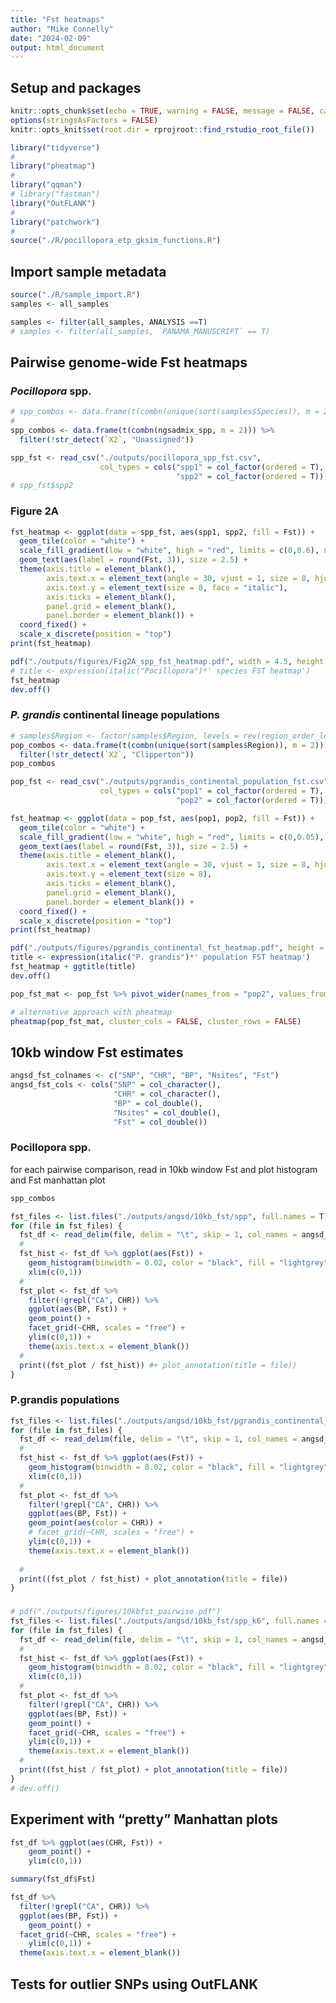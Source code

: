 ```yaml
---
title: "Fst heatmaps"
author: "Mike Connelly"
date: "2024-02-09"
output: html_document
---
```


## Setup and packages
```r
knitr::opts_chunk$set(echo = TRUE, warning = FALSE, message = FALSE, cache = TRUE)
options(stringsAsFactors = FALSE)
knitr::opts_knit$set(root.dir = rprojroot::find_rstudio_root_file())
```
```r
library("tidyverse")
#
library("pheatmap")
#
library("qqman")
# library("fastman")
library("OutFLANK")
#
library("patchwork")
#
source("./R/pocillopora_etp_gksim_functions.R")
```

## Import sample metadata
```r
source("./R/sample_import.R")
samples <- all_samples
```
```r
samples <- filter(all_samples, ANALYSIS ==T)
# samples <- filter(all_samples, `PANAMA_MANUSCRIPT` == T)
```

## Pairwise genome-wide Fst heatmaps
### *Pocillopora* spp.
```r
# spp_combos <- data.frame(t(combn(unique(sort(samples$Species)), m = 2)))
#
spp_combos <- data.frame(t(combn(ngsadmix_spp, m = 2))) %>% 
  filter(!str_detect(`X2`, "Unassigned"))
```
```r
spp_fst <- read_csv("./outputs/pocillopora_spp_fst.csv",
                    col_types = cols("spp1" = col_factor(ordered = T),
                                     "spp2" = col_factor(ordered = T)))
# spp_fst$spp2
```
### Figure 2A
```r
fst_heatmap <- ggplot(data = spp_fst, aes(spp1, spp2, fill = Fst)) +
  geom_tile(color = "white") +
  scale_fill_gradient(low = "white", high = "red", limits = c(0,0.6), name = expression(F[ST])) +
  geom_text(aes(label = round(Fst, 3)), size = 2.5) +
  theme(axis.title = element_blank(),
        axis.text.x = element_text(angle = 30, vjust = 1, size = 8, hjust = 0, face = "italic"), 
        axis.text.y = element_text(size = 8, face = "italic"),
        axis.ticks = element_blank(),
        panel.grid = element_blank(),
        panel.border = element_blank()) + 
  coord_fixed() +
  scale_x_discrete(position = "top")
print(fst_heatmap)
```
```r
pdf("./outputs/figures/Fig2A_spp_fst_heatmap.pdf", width = 4.5, height = 3.25)
# title <- expression(italic("Pocillopora")*' species FST heatmap')
fst_heatmap 
dev.off()
```

### *P. grandis* continental lineage populations
```r
# samples$Region <- factor(samples$Region, levels = rev(region_order_longitude), ordered = T)
pop_combos <- data.frame(t(combn(unique(sort(samples$Region)), m = 2))) %>% 
  filter(!str_detect(`X2`, "Clipperton"))
pop_combos
```
```r
pop_fst <- read_csv("./outputs/pgrandis_continental_population_fst.csv",
                    col_types = cols("pop1" = col_factor(ordered = T),
                                     "pop2" = col_factor(ordered = T)))
```


```r
fst_heatmap <- ggplot(data = pop_fst, aes(pop1, pop2, fill = Fst)) +
  geom_tile(color = "white") +
  scale_fill_gradient(low = "white", high = "red", limits = c(0,0.05), name = expression(F[ST])) +
  geom_text(aes(label = round(Fst, 3)), size = 2.5) +
  theme(axis.title = element_blank(),
        axis.text.x = element_text(angle = 30, vjust = 1, size = 8, hjust = 0), 
        axis.text.y = element_text(size = 8),
        axis.ticks = element_blank(),
        panel.grid = element_blank(),
        panel.border = element_blank()) + 
  coord_fixed() +
  scale_x_discrete(position = "top")
print(fst_heatmap)
```
```r
pdf("./outputs/figures/pgrandis_continental_fst_heatmap.pdf", height = 5, width = 5.75)
title <- expression(italic("P. grandis")*' population FST heatmap')
fst_heatmap + ggtitle(title)
dev.off()
```

```r
pop_fst_mat <- pop_fst %>% pivot_wider(names_from = "pop2", values_from = "Fst") %>% column_to_rownames("pop1") %>% as.matrix()
```
```r
# alternative approach with pheatmap
pheatmap(pop_fst_mat, cluster_cols = FALSE, cluster_rows = FALSE)
```


## 10kb window Fst estimates
```r
angsd_fst_colnames <- c("SNP", "CHR", "BP", "Nsites", "Fst")
angsd_fst_cols <- cols("SNP" = col_character(),
                       "CHR" = col_character(),
                       "BP" = col_double(),
                       "Nsites" = col_double(),
                       "Fst" = col_double())
```
### Pocillopora spp. 
for each pairwise comparison, read in 10kb window Fst and plot histogram and Fst manhattan plot
```r
spp_combos
```

```r
fst_files <- list.files("./outputs/angsd/10kb_fst/spp", full.names = T)
for (file in fst_files) { 
  fst_df <- read_delim(file, delim = "\t", skip = 1, col_names = angsd_fst_colnames, col_types = angsd_fst_cols)
  #
  fst_hist <- fst_df %>% ggplot(aes(Fst)) + 
    geom_histogram(binwidth = 0.02, color = "black", fill = "lightgrey") +
    xlim(c(0,1))
  #
  fst_plot <- fst_df %>%
    filter(!grepl("CA", CHR)) %>% 
    ggplot(aes(BP, Fst)) + 
    geom_point() +
    facet_grid(~CHR, scales = "free") +
    ylim(c(0,1)) +
    theme(axis.text.x = element_blank())
  #
  print((fst_plot / fst_hist)) #+ plot_annotation(title = file))
}            
```

### P.grandis populations
```r
fst_files <- list.files("./outputs/angsd/10kb_fst/pgrandis_continental_pops", full.names = T)
for (file in fst_files) { 
  fst_df <- read_delim(file, delim = "\t", skip = 1, col_names = angsd_fst_colnames, col_types = angsd_fst_cols)
  #
  fst_hist <- fst_df %>% ggplot(aes(Fst)) + 
    geom_histogram(binwidth = 0.02, color = "black", fill = "lightgrey") +
    xlim(c(0,1))
  #
  fst_plot <- fst_df %>%
    filter(!grepl("CA", CHR)) %>% 
    ggplot(aes(BP, Fst)) + 
    geom_point(aes(color = CHR)) +
    # facet_grid(~CHR, scales = "free") +
    ylim(c(0,1)) +
    theme(axis.text.x = element_blank())
    
  #
  print((fst_plot / fst_hist) + plot_annotation(title = file))
}            
```
### 
```r
# pdf("./outputs/figures/10kbfst_pairwise.pdf")
fst_files <- list.files("./outputs/angsd/10kb_fst/spp_k6", full.names = T)
for (file in fst_files) { 
  fst_df <- read_delim(file, delim = "\t", skip = 1, col_names = angsd_fst_colnames, col_types = angsd_fst_cols)
  #
  fst_hist <- fst_df %>% ggplot(aes(Fst)) + 
    geom_histogram(binwidth = 0.02, color = "black", fill = "lightgrey") +
    xlim(c(0,1))
  #
  fst_plot <- fst_df %>% 
    filter(!grepl("CA", CHR)) %>% 
    ggplot(aes(BP, Fst)) + 
    geom_point() +
    facet_grid(~CHR, scales = "free") +
    ylim(c(0,1)) +
    theme(axis.text.x = element_blank())
  #
  print((fst_hist / fst_plot) + plot_annotation(title = file))
}
# dev.off()
```

## Experiment with "pretty" Manhattan plots
```r
fst_df %>% ggplot(aes(CHR, Fst)) + 
    geom_point() + 
    ylim(c(0,1)) 

summary(fst_df$Fst)
```
```r
fst_df %>% 
  filter(!grepl("CA", CHR)) %>% 
  ggplot(aes(BP, Fst)) + 
    geom_point() +
  facet_grid(~CHR, scales = "free") +
    ylim(c(0,1)) +
  theme(axis.text.x = element_blank())
``` 
## Tests for outlier SNPs using OutFLANK
```r

```

